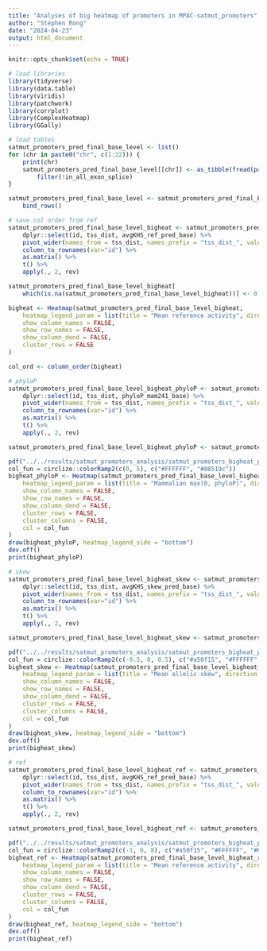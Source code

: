 ```yaml
---
title: "Analyses of big heatmap of promoters in MPAC-satmut_promoters"
author: "Stephen Rong"
date: "2024-04-23"
output: html_document
---
```


```r
knitr::opts_chunk$set(echo = TRUE)
```

```r
# load libraries
library(tidyverse)
library(data.table)
library(viridis)
library(patchwork)
library(corrplot)
library(ComplexHeatmap)
library(GGally)

# load tables
satmut_promoters_pred_final_base_level <- list()
for (chr in paste0("chr", c(1:22))) {
	print(chr)
	satmut_promoters_pred_final_base_level[[chr]] <- as_tibble(fread(paste0("../../results/satmut_promoters_preprocess/satmut_promoters_final_base/satmut_promoters_final_base_", chr, ".txt.gz"))) %>%  
		filter(!in_all_exon_splice)
}

satmut_promoters_pred_final_base_level <- satmut_promoters_pred_final_base_level %>% 
	bind_rows()
```

```r
# save col order from ref
satmut_promoters_pred_final_base_level_bigheat <- satmut_promoters_pred_final_base_level %>% 
	dplyr::select(id, tss_dist, avgKHS_ref_pred_base) %>% 
	pivot_wider(names_from = tss_dist, names_prefix = "tss_dist_", values_from = avgKHS_ref_pred_base) %>% 
	column_to_rownames(var="id") %>% 
	as.matrix() %>% 
	t() %>%
	apply(., 2, rev)

satmut_promoters_pred_final_base_level_bigheat[
	which(is.na(satmut_promoters_pred_final_base_level_bigheat))] <- 0

bigheat <- Heatmap(satmut_promoters_pred_final_base_level_bigheat,
	heatmap_legend_param = list(title = "Mean reference activity", direction = "horizontal", title_position = "topcenter"),
	show_column_names = FALSE,
	show_row_names = FALSE,
	show_column_dend = FALSE,
	cluster_rows = FALSE
)

col_ord <- column_order(bigheat)
```

```r
# phyloP
satmut_promoters_pred_final_base_level_bigheat_phyloP <- satmut_promoters_pred_final_base_level %>% 
	dplyr::select(id, tss_dist, phyloP_mam241_base) %>% 
	pivot_wider(names_from = tss_dist, names_prefix = "tss_dist_", values_from = phyloP_mam241_base) %>% 
	column_to_rownames(var="id") %>% 
	as.matrix() %>% 
	t() %>%
	apply(., 2, rev)

satmut_promoters_pred_final_base_level_bigheat_phyloP <- satmut_promoters_pred_final_base_level_bigheat_phyloP[,col_ord]

pdf("../../results/satmut_promoters_analysis/satmut_promoters_bigheat_promoter/satmut_promoters_pred_final_base_level_bigheat_phyloP.pdf", width=45, height=15)
col_fun = circlize::colorRamp2(c(0, 5), c("#FFFFFF", "#08519c"))
bigheat_phyloP <- Heatmap(satmut_promoters_pred_final_base_level_bigheat_phyloP,
	heatmap_legend_param = list(title = "Mammalian max(0, phyloP)", direction = "horizontal", title_position = "topcenter"),
	show_column_names = FALSE,
	show_row_names = FALSE,
	show_column_dend = FALSE,
	cluster_rows = FALSE,
	cluster_columns = FALSE,
	col = col_fun
)
draw(bigheat_phyloP, heatmap_legend_side = "bottom")
dev.off()
print(bigheat_phyloP)
```

```r
# skew
satmut_promoters_pred_final_base_level_bigheat_skew <- satmut_promoters_pred_final_base_level %>% 
	dplyr::select(id, tss_dist, avgKHS_skew_pred_base) %>% 
	pivot_wider(names_from = tss_dist, names_prefix = "tss_dist_", values_from = avgKHS_skew_pred_base) %>% 
	column_to_rownames(var="id") %>% 
	as.matrix() %>% 
	t() %>%
	apply(., 2, rev)

satmut_promoters_pred_final_base_level_bigheat_skew <- satmut_promoters_pred_final_base_level_bigheat_skew[,col_ord]

pdf("../../results/satmut_promoters_analysis/satmut_promoters_bigheat_promoter/satmut_promoters_pred_final_base_level_bigheat_skew.pdf", width=45, height=15)
col_fun = circlize::colorRamp2(c(-0.5, 0, 0.5), c("#a50f15", "#FFFFFF", "#08519c"))
bigheat_skew <- Heatmap(satmut_promoters_pred_final_base_level_bigheat_skew,
	heatmap_legend_param = list(title = "Mean allelic skew", direction = "horizontal", title_position = "topcenter"),
	show_column_names = FALSE,
	show_row_names = FALSE,
	show_column_dend = FALSE,
	cluster_rows = FALSE,
	cluster_columns = FALSE,
	col = col_fun
)
draw(bigheat_skew, heatmap_legend_side = "bottom")
dev.off()
print(bigheat_skew)
```

```r
# ref
satmut_promoters_pred_final_base_level_bigheat_ref <- satmut_promoters_pred_final_base_level %>% 
	dplyr::select(id, tss_dist, avgKHS_ref_pred_base) %>% 
	pivot_wider(names_from = tss_dist, names_prefix = "tss_dist_", values_from = avgKHS_ref_pred_base) %>% 
	column_to_rownames(var="id") %>% 
	as.matrix() %>% 
	t() %>%
	apply(., 2, rev)

satmut_promoters_pred_final_base_level_bigheat_ref <- satmut_promoters_pred_final_base_level_bigheat_ref[,col_ord]

pdf("../../results/satmut_promoters_analysis/satmut_promoters_bigheat_promoter/satmut_promoters_pred_final_base_level_bigheat_ref.pdf", width=45, height=15)
col_fun = circlize::colorRamp2(c(-1, 0, 8), c("#a50f15", "#FFFFFF", "#08519c"))
bigheat_ref <- Heatmap(satmut_promoters_pred_final_base_level_bigheat_ref,
	heatmap_legend_param = list(title = "Mean reference activity", direction = "horizontal", title_position = "topcenter"),
	show_column_names = FALSE,
	show_row_names = FALSE,
	show_column_dend = FALSE,
	cluster_rows = FALSE,
	cluster_columns = FALSE,
	col = col_fun
)
draw(bigheat_ref, heatmap_legend_side = "bottom")
dev.off()
print(bigheat_ref)
```
